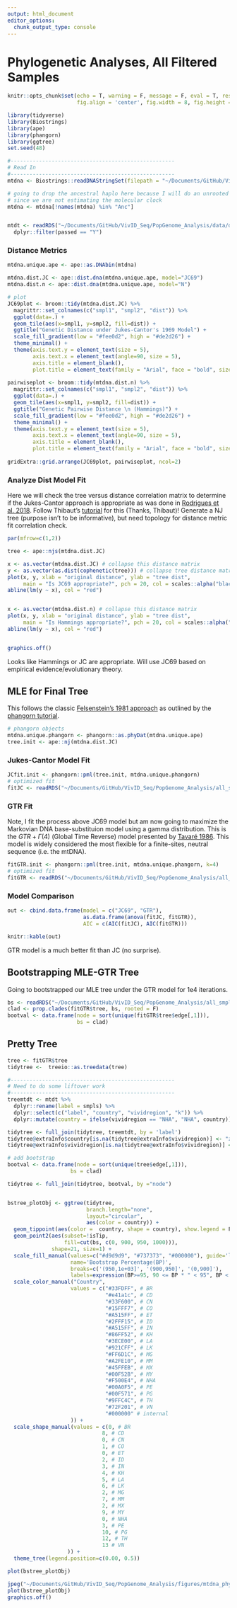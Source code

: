 ```yaml
---
output: html_document
editor_options: 
  chunk_output_type: console
---
```


# Phylogenetic Analyses, All Filtered Samples
```r
knitr::opts_chunk$set(echo = T, warning = F, message = F, eval = T, results = 'hide',
                      fig.align = 'center', fig.width = 8, fig.height = 8)
```


```r
library(tidyverse)
library(Biostrings)
library(ape)
library(phangorn)
library(ggtree)
set.seed(48)
```

```r
#---------------------------------------------------- 
# Read In
#---------------------------------------------------- 
mtdna <- Biostrings::readDNAStringSet(filepath = "~/Documents/GitHub/VivID_Seq/PopGenome_Analysis/data/fasta/mtdna_anc.fa")

# going to drop the ancestral haplo here because I will do an unrooted tree
# since we are not estimating the molecular clock
mtdna <- mtdna[!names(mtdna) %in% "Anc"]


mtdt <- readRDS("~/Documents/GitHub/VivID_Seq/PopGenome_Analysis/data/derived_data/mtdt.RDS") %>% 
  dplyr::filter(passed == "Y")

```



### Distance Metrics
```r
mtdna.unique.ape <- ape::as.DNAbin(mtdna)

mtdna.dist.JC <- ape::dist.dna(mtdna.unique.ape, model="JC69")
mtdna.dist.n <- ape::dist.dna(mtdna.unique.ape, model="N")
```


```r

# plot
JC69plot <- broom::tidy(mtdna.dist.JC) %>% 
  magrittr::set_colnames(c("smpl1", "smpl2", "dist")) %>% 
  ggplot(data=.) +
  geom_tile(aes(x=smpl1, y=smpl2, fill=dist)) +
  ggtitle("Genetic Distance under Jukes-Cantor's 1969 Model") +
  scale_fill_gradient(low = "#fee0d2", high = "#de2d26") +
  theme_minimal() +
  theme(axis.text.y = element_text(size = 5),
        axis.text.x = element_text(angle=90, size = 5),
        axis.title = element_blank(),
        plot.title = element_text(family = "Arial", face = "bold", size = 14, hjust=0.5))
  
pairwiseplot <- broom::tidy(mtdna.dist.n) %>% 
  magrittr::set_colnames(c("smpl1", "smpl2", "dist")) %>% 
  ggplot(data=.) +
  geom_tile(aes(x=smpl1, y=smpl2, fill=dist)) +
  ggtitle("Genetic Pairwise Distance \n (Hammings)") +
  scale_fill_gradient(low = "#fee0d2", high = "#de2d26") +
  theme_minimal() +
  theme(axis.text.y = element_text(size = 5),
        axis.text.x = element_text(angle=90, size = 5),
        axis.title = element_blank(),
        plot.title = element_text(family = "Arial", face = "bold", size = 14, hjust=0.5))
  
gridExtra::grid.arrange(JC69plot, pairwiseplot, ncol=2)


```


### Analyze Dist Model Fit

Here we will check the tree versus distance correlation matrix to determine if the Jukes-Cantor approach is appropriate as was done in [Rodrigues et al. 2018](https://www.ncbi.nlm.nih.gov/pmc/articles/PMC5792595/). Follow Thibaut's [tutorial](http://adegenet.r-forge.r-project.org/files/MRC-session2-tuto.1.3.pdf) for this (Thanks, Thibaut)!
Generate a NJ tree (purpose isn't to be informative), but need topology for distance metric fit correlation check.


```r

par(mfrow=c(1,2))

tree <- ape::njs(mtdna.dist.JC)

x <- as.vector(mtdna.dist.JC) # collapse this distance matrix
y <- as.vector(as.dist(cophenetic(tree))) # collapse tree distance matrix, cophentic metric, is a measure of how faithfully a dendrogram preserves the pairwise distances between the original unmodeled data points
plot(x, y, xlab = "original distance", ylab = "tree dist",
     main = "Is JC69 appropriate?", pch = 20, col = scales::alpha("black",  0.1), cex = 3)
abline(lm(y ~ x), col = "red")


x <- as.vector(mtdna.dist.n) # collapse this distance matrix
plot(x, y, xlab = "original distance", ylab = "tree dist",
     main = "Is Hammings appropriate?", pch = 20, col = scales::alpha("black",  0.1), cex = 3)
abline(lm(y ~ x), col = "red")


graphics.off()

```
Looks like Hammings or JC are appropriate. Will use JC69 based on empirical evidence/evolutionary theory.


## MLE for Final Tree
This follows the classic [Felsenstein's 1981 approach](https://link.springer.com/article/10.1007/BF01734359) as outlined by the [phangorn tutorial](https://cran.r-project.org/web/packages/phangorn/vignettes/Trees.pdf).
 

```r
# phangorn objects
mtdna.unique.phangorn <- phangorn::as.phyDat(mtdna.unique.ape)
tree.init <- ape::nj(mtdna.dist.JC)

```
 
### Jukes-Cantor Model Fit
```r
JCfit.init <- phangorn::pml(tree.init, mtdna.unique.phangorn)
# optimized fit
fitJC <- readRDS("~/Documents/GitHub/VivID_Seq/PopGenome_Analysis/all_smpl_tree_results/JCmodelfit.RDS")

```




### GTR Fit
Note, I fit the process above JC69 model but am now going to maximize the Markovian DNA base-substituion model using a gamma distribution. This is the $GTR + \Gamma(4)$ (Global Time Reverse) model presented by [Tavaré 1986](http://www.damtp.cam.ac.uk/user/st321/CV_&_Publications_files/STpapers-pdf/T86.pdf). This model is widely considered the most flexible for a finite-sites, neutral sequence (i.e. the mtDNA).

```r
fitGTR.init <- phangorn::pml(tree.init, mtdna.unique.phangorn, k=4)
# optimized fit
fitGTR <- readRDS("~/Documents/GitHub/VivID_Seq/PopGenome_Analysis/all_smpl_tree_results/GTRfit.RDS")
```

### Model Comparison
```r

out <- cbind.data.frame(model = c("JC69", "GTR"),
                        as.data.frame(anova(fitJC, fitGTR)),
                        AIC = c(AIC(fitJC), AIC(fitGTR)))

knitr::kable(out)

```

GTR model is a much better fit than JC (no surprise).


## Bootstrapping MLE-GTR Tree
Going to bootstrapped our MLE tree under the GTR model for 1e4 iterations. 
```r
bs <- readRDS("~/Documents/GitHub/VivID_Seq/PopGenome_Analysis/all_smpl_tree_results/GTR_bootstraptrees.RDS")
clad <- prop.clades(fitGTR$tree, bs, rooted = F)
bootval <- data.frame(node = sort(unique(fitGTR$tree$edge[,1])),
                      bs = clad)

```



## Pretty Tree
```r
tree <- fitGTR$tree
tidytree <-  treeio::as.treedata(tree)

#----------------------------------------------------
# Need to do some liftover work
#----------------------------------------------------
treemtdt <- mtdt %>% 
  dplyr::rename(label = smpls) %>% 
  dplyr::select(c("label", "country", "vividregion", "k")) %>% 
  dplyr::mutate(country = ifelse(vividregion == "NHA", "NHA", country))

tidytree <- full_join(tidytree, treemtdt, by = 'label')
tidytree@extraInfo$country[is.na(tidytree@extraInfo$vividregion)] <- "zinternal"
tidytree@extraInfo$vividregion[is.na(tidytree@extraInfo$vividregion)] <- "zinternal"

# add bootstrap
bootval <- data.frame(node = sort(unique(tree$edge[,1])),
                    bs = clad)

tidytree <- full_join(tidytree, bootval, by ="node")


bstree_plotObj <- ggtree(tidytree, 
                         branch.length="none",
                         layout="circular", 
                         aes(color = country)) + 
  geom_tippoint(aes(color =  country, shape = country), show.legend = F, size = 0.8) +
  geom_point2(aes(subset=!isTip, 
                  fill=cut(bs, c(0, 900, 950, 1000))), 
              shape=21, size=1) +
  scale_fill_manual(values=c("#d9d9d9", "#737373", "#000000"), guide='legend', 
                    name='Bootstrap Percentage(BP)', 
                    breaks=c('(950,1e+03]', '(900,950]', '(0,900]'), 
                    labels=expression(BP>=95, 90 <= BP * " < 95", BP < 90)) + 
  scale_color_manual("Country",
                    values = c("#33FDFF", # BR
                               "#e41a1c", # CD
                               "#33F600", # CN
                               "#15FFF7", # CO
                               "#A515FF", # ET
                               "#2FFF15", # ID
                               "#A515FF", # IN
                               "#86FF52", # KH
                               "#3ECE00", # LA
                               "#921CFF", # LK
                               "#FF6D1C", # MG
                               "#A2FE10", # MM
                               "#45FFEB", # MX
                               "#00F52B", # MY
                               "#F500E4", # NHA
                               "#00A0F5", # PE
                               "#00F571", # PG
                               "#9FFC4C", # TH 
                               "#72F201", # VN
                               "#000000" # internal
                    )) + 
  scale_shape_manual(values = c(0, # BR
                              8, # CD
                              0, # CN
                              1, # CO
                              0, # ET
                              2, # ID
                              3, # IN
                              4, # KH
                              5, # LA
                              6, # LK
                              2, # MG
                              7, # MM
                              2, # MX
                              9, # MY
                              0, # NHA
                              3, # PE
                              10, # PG
                              12, # TH 
                              13 # VN
                   )) + 
  theme_tree(legend.position=c(0.00, 0.5)) 

```

```r
plot(bstree_plotObj)

jpeg("~/Documents/GitHub/VivID_Seq/PopGenome_Analysis/figures/mtdna_phylogenetic_tree.jpg", height = 8, width = 11, units = "in", res = 500)
plot(bstree_plotObj)
graphics.off()

```

